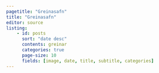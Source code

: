 ```yaml
---
pagetitle: "Greinasafn"
title: "Greinasafn"
editor: source
listing:
    - id: posts
      sort: "date desc"
      contents: greinar
      categories: true
      page-size: 10
      fields: [image, date, title, subtitle, categories]
---
```





::: {#posts}

:::




